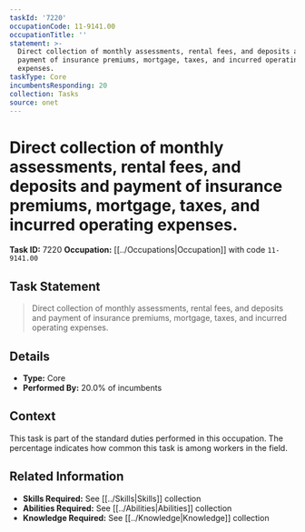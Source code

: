 ```yaml
---
taskId: '7220'
occupationCode: 11-9141.00
occupationTitle: ''
statement: >-
  Direct collection of monthly assessments, rental fees, and deposits and
  payment of insurance premiums, mortgage, taxes, and incurred operating
  expenses.
taskType: Core
incumbentsResponding: 20
collection: Tasks
source: onet
---
```

# Direct collection of monthly assessments, rental fees, and deposits and payment of insurance premiums, mortgage, taxes, and incurred operating expenses.

**Task ID:** 7220
**Occupation:** [[../Occupations|Occupation]] with code `11-9141.00`

## Task Statement

> Direct collection of monthly assessments, rental fees, and deposits and payment of insurance premiums, mortgage, taxes, and incurred operating expenses.

## Details

- **Type:** Core
- **Performed By:** 20.0% of incumbents

## Context

This task is part of the standard duties performed in this occupation. The percentage indicates how common this task is among workers in the field.

## Related Information

- **Skills Required:** See [[../Skills|Skills]] collection
- **Abilities Required:** See [[../Abilities|Abilities]] collection
- **Knowledge Required:** See [[../Knowledge|Knowledge]] collection
